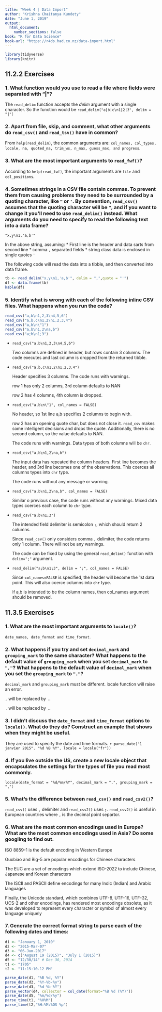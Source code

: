 ```yaml
---
title: "Week 4 | Data Import"
author: "Krishna Chaitanya Kundety"
date: "June 1, 2019"
output:
  html_document:
    number_sections: false
book: "R for Data Science"
book-url: "https://r4ds.had.co.nz/data-import.html"
---
```


```r
library(tidyverse)
library(knitr)
```

## 11.2.2 Exercises

### 1. What function would you use to read a file where fields were separated with "|"?

The `read_delim` function accepts the *delim* argument with a single character. So the function would be `read_delim("a|b|c\n1|2|3", delim = "|")`

### 2. Apart from file, skip, and comment, what other arguments do `read_csv()` and `read_tsv()` have in common?

From `help(read_delim)`, the common arguments are: `col_names, col_types, locale, na, quoted_na, trim_ws, n_max, guess_max, and progress`.

### 3. What are the most important arguments to `read_fwf()`?

According to `help(read_fwf)`, the important arguments are `file` and `col_positions`.

### 4. Sometimes strings in a CSV file contain commas. To prevent them from causing problems they need to be surrounded by a quoting character, like `"` or `'`. By convention, `read_csv()` assumes that the quoting character will be `"`, and if you want to change it you'll need to use `read_delim()` instead. What arguments do you need to specify to read the following text into a data frame?

`"x,y\n1,'a,b'"`

In the above string, assuming:
* First line is the header and data sarts from second line
* comma `,` separated fields
* string class data is enclosed in single quotes `'`

The following code will read the data into a tibble, and then converted into data frame.

```r
tb <- read_delim("x,y\n1,'a,b'", delim = ",",quote = "'")
df <- data.frame(tb)
kable(df)
```


### 5. Identify what is wrong with each of the following inline CSV files. What happens when you run the code?

```r
read_csv("a,b\n1,2,3\n4,5,6")
read_csv("a,b,c\n1,2\n1,2,3,4")
read_csv("a,b\n\"1")
read_csv("a,b\n1,2\na,b")
read_csv("a;b\n1;3")
```

* `read_csv("a,b\n1,2,3\n4,5,6")`
  
  Two columns are defined in header, but rows contain 3 columns. The code executes and last column is dropped from the returned tibble.

* `read_csv("a,b,c\n1,2\n1,2,3,4")` 
  
  Header specifies 3 columns. The code runs with warnings.
  
  row 1 has only 2 columns, 3rd column defaults to NAN
  
  row 2 has 4 columns, 4th column is dropped.

* `read_csv("a,b\n\"1", col_names = FALSE)`
  
  No header, so 1st line a,b specifies 2 columns to begin with.
  
  row 2 has an opening quote char, but does not close it. `read_csv` makes some intelligent decisions and drops the quote. Additionally, there is no second column, so the value defaults to NAN.
  
  The code runs with warnings. Data types of both columns will be `chr`.

* `read_csv("a,b\n1,2\na,b")`
  
  The input data has repeated the column headers. First line becomes the header, and 3rd line becomes one of the observations. This coerces all columns types into `chr` type.
  
  The code runs without any message or warning.

* `read_csv("a,b\n1,2\na,b", col_names = FALSE)`
  
  Similar o previous case, the code runs without any warnings. Mixed data types coerces each column to `chr` type.

* `read_csv("a;b\n1;3")`
  
  The intended field delimiter is semicolon `;`, which should return 2 columns.
  
  Since `read_csv()` only considers comma `,` delimiter, the code returns only 1 column. There will not be any warnings.
  
  The code can be fixed by using the general `read_delim()` function with `delim=";"` argument.

* `read_delim("a;b\n1;3", delim = ";", col_names = FALSE)`
  
  Since `col_names=FALSE` is specified, the header will become the 1st data point. This will also coerce columns into `chr` type.
  
  If a,b is intended to be the column names, then col_names argument should be removed.


## 11.3.5 Exercises

### 1. What are the most important arguments to `locale()`?

`date_names, date_format and time_format`.

### 2. What happens if you try and set `decimal_mark` and `grouping_mark` to the same character? What happens to the default value of `grouping_mark` when you set `decimal_mark` to `","`? What happens to the default value of `decimal_mark` when you set the `grouping_mark` to `"."`?

  `decimal_mark` and `grouping_mark` must be different. locale function will raise an error.
  
  `,` will be replaced by `.`.
  
  `.` will be replaced by `,`.

### 3. I didn't discuss the `date_format` and `time_format` options to `locale()`. What do they do? Construct an example that shows when they might be useful.

They are used to specify the date and time formats. `r parse_date("1 janvier 2015", "%d %B %Y", locale = locale("fr"))`

### 4. If you live outside the US, create a new locale object that encapsulates the settings for the types of file you read most commonly.

`locale(date_format = "%d/%m/%Y", decimal_mark = ".", grouping_mark = ",")`


### 5. What's the difference between `read_csv()` and `read_csv2()`?

`read_csv()` uses `,` delimiter and `read_csv2()` uses `;`. `read_csv2()` is useful in European countries where `,` is the decimal point separtor.

### 6. What are the most common encodings used in Europe? What are the most common encodings used in Asia? Do some googling to find out.

ISO 8859-1 is the default encoding in Western Europe

Guobiao and Big-5 are popular encodings for Chinese characters

The EUC are a set of encodings which extend ISO-2022 to include Chinese, Japanese and Korean characters

The ISCII and PASCII define encodings for many Indic (Indian) and Arabic languages

Finally, the Unicode standard, which combines UTF-8, UTF-16, UTF-32, UCS-2 and other encodings, has rendered most encodings obsolete, as it was developed to represent every character or symbol of almost every language uniquely

### 7. Generate the correct format string to parse each of the following dates and times:

```r
d1 <- "January 1, 2010"
d2 <- "2015-Mar-07"
d3 <- "06-Jun-2017"
d4 <- c("August 19 (2015)", "July 1 (2015)")
d5 <- "12/30/14" # Dec 30, 2014
t1 <- "1705"
t2 <- "11:15:10.12 PM"
```

```r
parse_date(d1, "%B %d, %Y")
parse_date(d2, "%Y-%b-%y")
parse_date(d3, "%d-%b-%Y")
parse_vector(d4, collector = col_date(format="%B %d (%Y)"))
parse_date(d5, "%m/%d/%y")
parse_time(t1, "%H%M")
parse_time(t2,"%H:%M:%OS %p")
```

